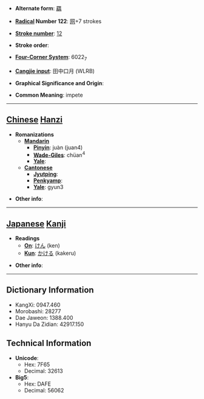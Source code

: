 * '''Alternate form''': [[羂]]

* '''[[Wiktionary:Chinese radical index| Radical]] Number 122''': [[Wiktionary:Chinese radical index 网|网]]+7 strokes

* '''[[Wiktionary:Chinese total strokes index|Stroke number]]''': [[Wiktionary:Chinese total strokes index 12|12]]

* '''Stroke order''': 

* '''[[Wiktionary:Chinese four corner index|Four-Corner System]]''': 6022<sub>7</sub>

* '''[[Wiktionary:Chinese Cangjie index|Cangjie input]]''': 田中口月 (WLRB)

* '''Graphical Significance and Origin''': 

* '''Common Meaning''': impete

----

== [[Chinese]] [[Hanzi]] ==

* '''Romanizations'''
** '''[[Mandarin]]'''
*** '''[[Pinyin]]''': juàn (juan4)
*** '''[[Wade-Giles]]''': chüan<sup>4</sup>
*** '''[[Yale]]''': 
** '''[[Cantonese]]'''
*** '''[[Jyutping]]''':
*** '''[[Penkyamp]]''': 
*** '''[[Yale]]''': gyun3

* '''Other info''': 

----

== [[Japanese]] [[Kanji]] ==

* '''Readings'''
** '''[[On]]''': [[けん]] (ken)
** '''[[Kun]]''': [[かける]] (kakeru)

* '''Other info''':  

----

== Dictionary Information ==

* KangXi: 0947.460
* Morobashi: 28277
* Dae Jaweon: 1388.400
* Hanyu Da Zidian: 42917.150

== Technical Information ==

* '''Unicode''':
** Hex: 7F65
** Decimal: 32613
* '''Big5''':
** Hex: DAFE
** Decimal: 56062